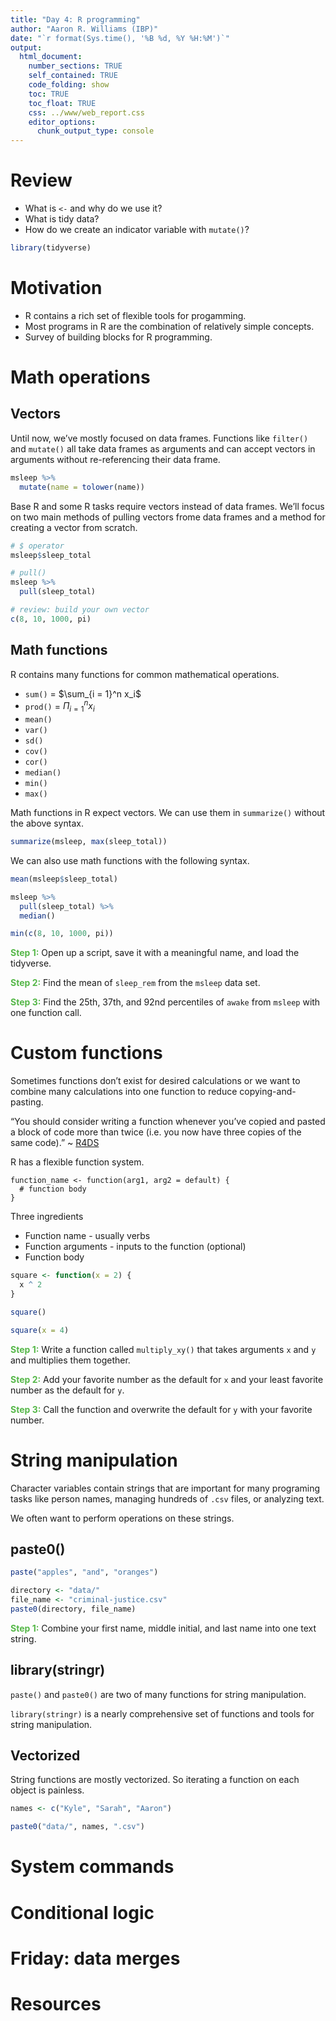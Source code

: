 ```yaml
---
title: "Day 4: R programming"
author: "Aaron R. Williams (IBP)"
date: "`r format(Sys.time(), '%B %d, %Y %H:%M')`"
output:
  html_document:
    number_sections: TRUE
    self_contained: TRUE
    code_folding: show
    toc: TRUE
    toc_float: TRUE
    css: ../www/web_report.css
    editor_options:
      chunk_output_type: console
---
```


<style>
@import url('https://fonts.googleapis.com/css?family=Lato&display=swap');
</style>

<link href="https://fonts.googleapis.com/css?family=Lato&display=swap" rel="stylesheet">

# Review

* What is `<-` and why do we use it?
* What is tidy data?
* How do we create an indicator variable with `mutate()`?

```r
library(tidyverse)
```

# Motivation

* R contains a rich set of flexible tools for progamming.
* Most programs in R are the combination of relatively simple concepts.
* Survey of building blocks for R programming.

# Math operations

## Vectors

Until now, we've mostly focused on data frames. Functions like `filter()` and `mutate()` all take data frames as arguments and can accept vectors in arguments without re-referencing their data frame.

```r
msleep %>%
  mutate(name = tolower(name))
```

Base R and some R tasks require vectors instead of data frames. We'll focus on two main methods of pulling vectors frome data frames and a method for creating a vector from scratch.

```r
# $ operator
msleep$sleep_total

# pull()
msleep %>%
  pull(sleep_total)

# review: build your own vector
c(8, 10, 1000, pi)
```

## Math functions

R contains many functions for common mathematical operations. 

* `sum()` = $\sum_{i = 1}^n x_i$
* `prod()` = $\Pi_{i = 1}^n x_i$
* `mean()`
* `var()`
* `sd()`
* `cov()`
* `cor()`
* `median()`
* `min()`
* `max()`

Math functions in R expect vectors. We can use them in `summarize()` without the above syntax.

```r
summarize(msleep, max(sleep_total))
```

We can also use math functions with the following syntax.

```r
mean(msleep$sleep_total)

msleep %>%
  pull(sleep_total) %>%
  median()

min(c(8, 10, 1000, pi))
```

<font color="#55b748">**Step 1:**</font> Open up a script, save it with a meaningful name, and load the tidyverse.

<font color="#55b748">**Step 2:**</font> Find the mean of `sleep_rem` from the `msleep` data set.

<font color="#55b748">**Step 3:**</font> Find the 25th, 37th, and 92nd percentiles of `awake` from `msleep` with one function call.

# Custom functions

Sometimes functions don't exist for desired calculations or we want to combine many calculations into one function to reduce copying-and-pasting. 

"You should consider writing a function whenever you’ve copied and pasted a block of code more than twice (i.e. you now have three copies of the same code)." ~ [R4DS](https://r4ds.had.co.nz/functions.html#when-should-you-write-a-function)

R has a flexible function system.

```
function_name <- function(arg1, arg2 = default) {
  # function body
}
```

Three ingredients

* Function name - usually verbs
* Function arguments - inputs to the function (optional)
* Function body

```r
square <- function(x = 2) {
  x ^ 2
}

square()

square(x = 4)
```

<font color="#55b748">**Step 1:**</font> Write a function called `multiply_xy()` that takes arguments `x` and `y` and multiplies them together. 

<font color="#55b748">**Step 2:**</font> Add your favorite number as the default for `x` and your least favorite number as the default for `y`.

<font color="#55b748">**Step 3:**</font> Call the function and overwrite the default for `y` with your favorite number.

# String manipulation

Character variables contain strings that are important for many programing tasks like person names, managing hundreds of `.csv` files, or analyzing text.  

We often want to perform operations on these strings.

## paste0()

```r
paste("apples", "and", "oranges")

directory <- "data/"
file_name <- "criminal-justice.csv"
paste0(directory, file_name)

```

<font color="#55b748">**Step 1:**</font> Combine your first name, middle initial, and last name into one text string.

## library(stringr)

`paste()` and `paste0()` are two of many functions for string manipulation. 

`library(stringr)` is a nearly comprehensive set of functions and tools for string manipulation. 



## Vectorized

String functions are mostly vectorized. So iterating a function on each object is painless. 

```r
names <- c("Kyle", "Sarah", "Aaron")

paste0("data/", names, ".csv")
```

# System commands


# Conditional logic

# Friday: data merges

# Resources


